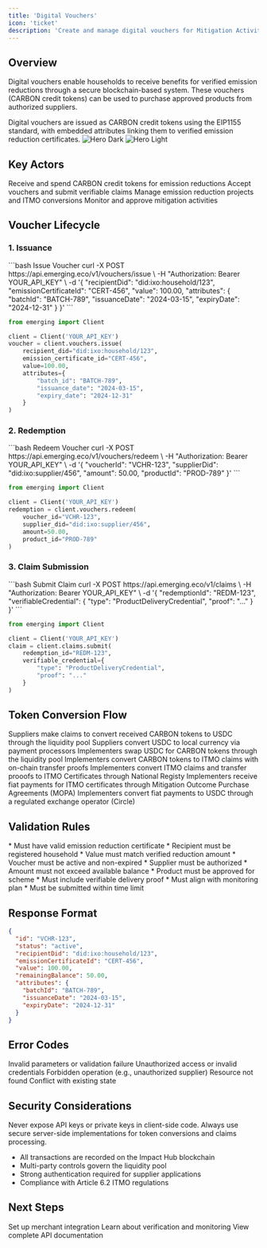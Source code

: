 ```yaml
---
title: 'Digital Vouchers'
icon: 'ticket'
description: 'Create and manage digital vouchers for Mitigation Activity benefit transfers'
---
```


## Overview

Digital vouchers enable households to receive benefits for verified emission reductions through a secure blockchain-based system. These vouchers (CARBON credit tokens) can be used to purchase approved products from authorized suppliers.

<Tip>
  Digital vouchers are issued as CARBON credit tokens using the EIP1155 standard, with embedded attributes linking them to verified emission reduction certificates.
</Tip>

<img alt="Hero Dark" className="hidden dark:block" src="/images/voucher-dark.png" />
<img alt="Hero Light" className="block dark:hidden" src="/images/voucher-light.png" />

## Key Actors

<CardGroup>
  <Card title="Household Beneficiaries" icon="house">
    Receive and spend CARBON credit tokens for emission reductions
  </Card>
  
  <Card title="Suppliers" icon="store">
    Accept vouchers and submit verifiable claims
  </Card>
  
  <Card title="Implementers" icon="gear">
    Manage emission reduction projects and ITMO conversions
  </Card>
  
  <Card title="Regulators" icon="building-government">
    Monitor and approve mitigation activities
  </Card>
</CardGroup>

## Voucher Lifecycle

### 1. Issuance

<CodeGroup>
```bash Issue Voucher
curl -X POST https://api.emerging.eco/v1/vouchers/issue \
  -H "Authorization: Bearer YOUR_API_KEY" \
  -d '{
    "recipientDid": "did:ixo:household/123",
    "emissionCertificateId": "CERT-456",
    "value": 100.00,
    "attributes": {
      "batchId": "BATCH-789",
      "issuanceDate": "2024-03-15",
      "expiryDate": "2024-12-31"
    }
  }'
```

```python
from emerging import Client

client = Client('YOUR_API_KEY')
voucher = client.vouchers.issue(
    recipient_did="did:ixo:household/123",
    emission_certificate_id="CERT-456",
    value=100.00,
    attributes={
        "batch_id": "BATCH-789",
        "issuance_date": "2024-03-15",
        "expiry_date": "2024-12-31"
    }
)
```
</CodeGroup>

### 2. Redemption

<CodeGroup>
```bash Redeem Voucher
curl -X POST https://api.emerging.eco/v1/vouchers/redeem \
  -H "Authorization: Bearer YOUR_API_KEY" \
  -d '{
    "voucherId": "VCHR-123",
    "supplierDid": "did:ixo:supplier/456",
    "amount": 50.00,
    "productId": "PROD-789"
  }'
```

```python
from emerging import Client

client = Client('YOUR_API_KEY')
redemption = client.vouchers.redeem(
    voucher_id="VCHR-123",
    supplier_did="did:ixo:supplier/456",
    amount=50.00,
    product_id="PROD-789"
)
```
</CodeGroup>

### 3. Claim Submission

<CodeGroup>
```bash Submit Claim
curl -X POST https://api.emerging.eco/v1/claims \
  -H "Authorization: Bearer YOUR_API_KEY" \
  -d '{
    "redemptionId": "REDM-123",
    "verifiableCredential": {
      "type": "ProductDeliveryCredential",
      "proof": "..."
    }
  }'
```

```python
from emerging import Client

client = Client('YOUR_API_KEY')
claim = client.claims.submit(
    redemption_id="REDM-123",
    verifiable_credential={
        "type": "ProductDeliveryCredential",
        "proof": "..."
    }
)
```
</CodeGroup>

## Token Conversion Flow

<Steps>
  <Step title="CARBON → USDC">
    Suppliers make claims to convert received CARBON tokens to USDC through the liquidity pool
  </Step>
  <Step title="USDC → Local Currency">
    Suppliers convert USDC to local currency via payment processors
  </Step>
  <Step title="USDC → CARBON">
    Implementers swap USDC for CARBON tokens through the liquidity pool
  </Step>
  <Step title="CARBON → ITMO">
    Implementers convert CARBON tokens to ITMO claims with on-chain transfer proofs
  </Step>
  <Step title="ITMO → Fiat">
    Implementers convert ITMO claims and transfer prooofs to ITMO Certificates through National Registy
    Implementers receive fiat payments for ITMO certificates through Mitigation Outcome Purchase Agreements (MOPA)
  </Step>
  <Step title="Fiat → USDC">
    Implementers convert fiat payments to USDC through a regulated exchange operator (Circle)
  </Step>
</Steps>

## Validation Rules

<AccordionGroup>
  <Accordion title="Issuance Rules">
    * Must have valid emission reduction certificate
    * Recipient must be registered household
    * Value must match verified reduction amount
  </Accordion>

  <Accordion title="Redemption Rules">
    * Voucher must be active and non-expired
    * Supplier must be authorized
    * Amount must not exceed available balance
    * Product must be approved for scheme
  </Accordion>

  <Accordion title="Claim Rules">
    * Must include verifiable delivery proof
    * Must align with monitoring plan
    * Must be submitted within time limit
  </Accordion>
</AccordionGroup>

## Response Format

```json
{
  "id": "VCHR-123",
  "status": "active",
  "recipientDid": "did:ixo:household/123",
  "emissionCertificateId": "CERT-456",
  "value": 100.00,
  "remainingBalance": 50.00,
  "attributes": {
    "batchId": "BATCH-789",
    "issuanceDate": "2024-03-15",
    "expiryDate": "2024-12-31"
  }
}
```

## Error Codes

<ResponseField name="400" type="error">
  Invalid parameters or validation failure
</ResponseField>

<ResponseField name="401" type="error">
  Unauthorized access or invalid credentials
</ResponseField>

<ResponseField name="403" type="error">
  Forbidden operation (e.g., unauthorized supplier)
</ResponseField>

<ResponseField name="404" type="error">
  Resource not found
</ResponseField>

<ResponseField name="409" type="error">
  Conflict with existing state
</ResponseField>

## Security Considerations

<Warning>
  Never expose API keys or private keys in client-side code. Always use secure server-side implementations for token conversions and claims processing.
</Warning>

* All transactions are recorded on the Impact Hub blockchain
* Multi-party controls govern the liquidity pool
* Strong authentication required for supplier applications
* Compliance with Article 6.2 ITMO regulations

## Next Steps

<CardGroup>
  <Card title="Supplier Integration" icon="store" href="/guides/supplier-integration">
    Set up merchant integration
  </Card>
  
  <Card title="Monitoring Guide" icon="chart-line" href="/guides/monitoring">
    Learn about verification and monitoring
  </Card>
  
  <Card title="API Reference" icon="book" href="/api-reference/vouchers">
    View complete API documentation
  </Card>
</CardGroup>